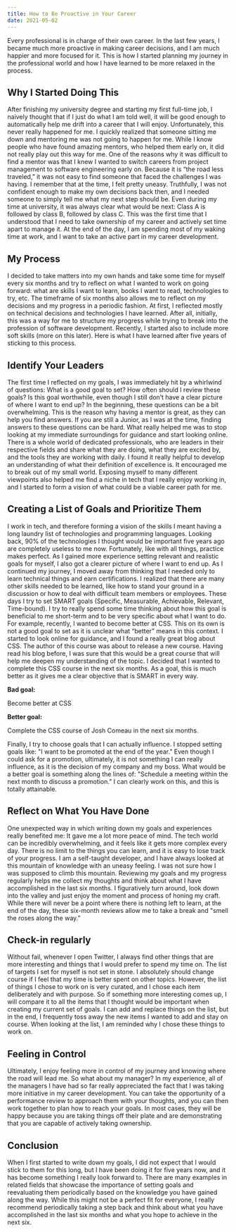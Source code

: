 ```yaml
---
title: How to Be Proactive in Your Career
date: 2021-05-02
---
```


Every professional is in charge of their own career. In the last few years, I became much more proactive in making career decisions, and I am much happier and more focused for it. This is how I started planning my journey in the professional world and how I have learned to be more relaxed in the process.

## Why I Started Doing This

After finishing my university degree and starting my first full-time job, I naively thought that if I just do what I am told well, it will be good enough to automatically help me drift into a career that I will enjoy. Unfortunately, this never really happened for me. I quickly realized that someone sitting me down and mentoring me was not going to happen for me. While I know people who have found amazing mentors, who helped them early on, it did not really play out this way for me. One of the reasons why it was difficult to find a mentor was that I knew I wanted to switch careers from project management to software engineering early on. Because it is “the road less traveled,” it was not easy to find someone that faced the challenges I was having.
I remember that at the time, I felt pretty uneasy. Truthfully, I was not confident enough to make my own decisions back then, and I needed someone to simply tell me what my next step should be. Even during my time at university, it was always clear what would be next: Class A is followed by class B, followed by class C. This was the first time that I understood that I need to take ownership of my career and actively set time apart to manage it. At the end of the day, I am spending most of my waking time at work, and I want to take an active part in my career development.

## My Process

I decided to take matters into my own hands and take some time for myself every six months and try to reflect on what I wanted to work on going forward: what are skills I want to learn, books I want to read, technologies to try, etc. The timeframe of six months also allows me to reflect on my decisions and my progress in a periodic fashion. At first, I reflected mostly on technical decisions and technologies I have learned. After all, initially, this was a way for me to structure my progress while trying to break into the profession of software development. Recently, I started also to include more soft skills (more on this later). Here is what I have learned after five years of sticking to this process.

## Identify Your Leaders

The first time I reflected on my goals, I was immediately hit by a whirlwind of questions: What is a good goal to set? How often should I review these goals? Is this goal worthwhile, even though I still don’t have a clear picture of where I want to end up? In the beginning, these questions can be a bit overwhelming. This is the reason why having a mentor is great, as they can help you find answers. If you are still a Junior, as I was at the time, finding answers to these questions can be hard. What really helped me was to stop looking at my immediate surroundings for guidance and start looking online. There is a whole world of dedicated professionals, who are leaders in their respective fields and share what they are doing, what they are excited by, and the tools they are working with daily. I found it really helpful to develop an understanding of what their definition of excellence is. It encouraged me to break out of my small world. Exposing myself to many different viewpoints also helped me find a niche in tech that I really enjoy working in, and I started to form a vision of what could be a viable career path for me.

## Creating a List of Goals and Prioritize Them

I work in tech, and therefore forming a vision of the skills I meant having a long laundry list of technologies and programming languages. Looking back, 90% of the technologies I thought would be important five years ago are completely useless to me now. Fortunately, like with all things, practice makes perfect. As I gained more experience setting relevant and realistic goals for myself, I also got a clearer picture of where I want to end up. As I continued my journey, I moved away from thinking that I needed only to learn technical things and earn certifications. I realized that there are many other skills needed to be learned, like how to stand your ground in a discussion or how to deal with difficult team members or employees.
These days I try to set SMART goals (Specific, Measurable, Achievable, Relevant, Time-bound). I try to really spend some time thinking about how this goal is beneficial to me short-term and to be very specific about what I want to do.
For example, recently, I wanted to become better at CSS. This on its own is not a good goal to set as it is unclear what “better” means in this context. I started to look online for guidance, and I found a really great blog about CSS. The author of this course was about to release a new course. Having read his blog before, I was sure that this would be a great course that will help me deepen my understanding of the topic. I decided that I wanted to complete this CSS course in the next six months. As a goal, this is much better as it gives me a clear objective that is SMART in every way.

**Bad goal:**

<Quote>Become better at CSS</Quote>

**Better goal:**

<Quote>Complete the CSS course of Josh Comeau in the next six months.</Quote>

Finally, I try to choose goals that I can actually influence. I stopped setting goals like: "I want to be promoted at the end of the year.” Even though I could ask for a promotion, ultimately, it is not something I can really influence, as it is the decision of my company and my boss. What would be a better goal is something along the lines of: "Schedule a meeting within the next month to discuss a promotion." I can clearly work on this, and this is totally attainable.

## Reflect on What You Have Done

One unexpected way in which writing down my goals and experiences really benefited me: It gave me a lot more peace of mind. The tech world can be incredibly overwhelming, and it feels like it gets more complex every day. There is no limit to the things you can learn, and it is easy to lose track of your progress. I am a self-taught developer, and I have always looked at this mountain of knowledge with an uneasy feeling. I was not sure how I was supposed to climb this mountain. Reviewing my goals and my progress regularly helps me collect my thoughts and think about what I have accomplished in the last six months. I figuratively turn around, look down into the valley and just enjoy the moment and process of honing my craft. While there will never be a point where there is nothing left to learn, at the end of the day, these six-month reviews allow me to take a break and "smell the roses along the way.”

## Check-in regularly

Without fail, whenever I open Twitter, I always find other things that are more interesting and things that I would prefer to spend my time on. The list of targets I set for myself is not set in stone. I absolutely should change course if I feel that my time is better spent on other topics. However, the list of things I chose to work on is very curated, and I chose each item deliberately and with purpose. So if something more interesting comes up, I will compare it to all the items that I thought would be important when creating my current set of goals. I can add and replace things on the list, but in the end, I frequently toss away the new items I wanted to add and stay on course. When looking at the list, I am reminded why I chose these things to work on.

## Feeling in Control

Ultimately, I enjoy feeling more in control of my journey and knowing where the road will lead me. So what about my manager? In my experience, all of the managers I have had so far really appreciated the fact that I was taking more initiative in my career development. You can take the opportunity of a performance review to approach them with your thoughts, and you can then work together to plan how to reach your goals. In most cases, they will be happy because you are taking things off their plate and are demonstrating that you are capable of actively taking ownership.

## Conclusion

When I first started to write down my goals, I did not expect that I would stick to them for this long, but I have been doing it for five years now, and it has become something I really look forward to. There are many examples in related fields that showcase the importance of setting goals and reevaluating them periodically based on the knowledge you have gained along the way. While this might not be a perfect fit for everyone, I really recommend periodically taking a step back and think about what you have accomplished in the last six months and what you hope to achieve in the next six.

<NewsLetterCTA></NewsLetterCTA>
